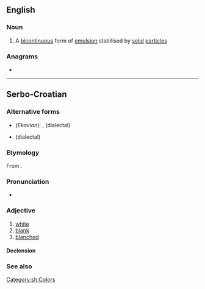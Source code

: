 ==English==

===Noun===
{{en-noun}}

# A [[bicontinuous]] form of [[emulsion]] stabilised by [[solid]] [[particle]]s

===Anagrams===
* {{anagrams|en|Bilje}}

----

==Serbo-Croatian==

===Alternative forms===
* (''Ekavian''): {{l|sh|bȅo}}, {{l|sh|bȇl}} (dialectal)
* {{l|sh|bȉo}} (dialectal)

===Etymology===
From {{inh|sh|sla-pro|*bělъ}}.

===Pronunciation===
* {{IPA|/bjêːl/|lang=sh}}

===Adjective===
{{sh-adj|head=bijȇl|def=bijȇlī|comp=bjèljī}}

# [[white]]
# [[blank]]
# [[blanched]]

====Declension====
{{sh-adj-full|bijel|o|bjelj|e}}

===See also===
{{table:colors/sh}}

[[Category:sh:Colors]]